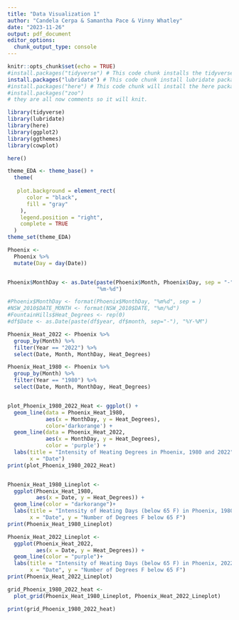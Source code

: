 ```yaml
---
title: "Data Visualization 1"
author: "Candela Cerpa & Samantha Pace & Vinny Whatley"
date: "2023-11-26"
output: pdf_document
editor_options: 
  chunk_output_type: console
---
```


```r
knitr::opts_chunk$set(echo = TRUE)
#install.packages("tidyverse") # This code chunk installs the tidyverse package.
install.packages("lubridate") # This code chunk install lubridate package.
#install.packages("here") # This code chunk will install the here package.
#install.packages("zoo")
# they are all now comments so it will knit.

library(tidyverse)
library(lubridate)
library(here)
library(ggplot2)
library(ggthemes)
library(cowplot)

here()
```

```r
theme_EDA <- theme_base() +
  theme(
    
   plot.background = element_rect(
      color = "black",
      fill = "gray"
    ),
    legend.position = "right",
    complete = TRUE
  )
theme_set(theme_EDA)
```


```r
Phoenix <-
  Phoenix %>% 
  mutate(Day = day(Date))


Phoenix$MonthDay <- as.Date(paste(Phoenix$Month, Phoenix$Day, sep = "-"),
                            "%m-%d")

#Phoenix$MonthDay <- format(Phoenix$MonthDay, "%m%d", sep = )
#NSW_2010$DATE_MONTH <- format(NSW_2010$DATE, "%m/%d")
#FountainHills$Heat_Degrees <- rep(0)
#df$Date <- as.Date(paste(df$year, df$month, sep="-"), "%Y-%M")

Phoenix_Heat_2022 <- Phoenix %>%
  group_by(Month) %>%
  filter(Year == "2022") %>%
  select(Date, Month, MonthDay, Heat_Degrees)

Phoenix_Heat_1980 <- Phoenix %>%
  group_by(Month) %>%
  filter(Year == "1980") %>%
  select(Date, Month, MonthDay, Heat_Degrees)


plot_Phoenix_1980_2022_Heat <- ggplot() +
  geom_line(data = Phoenix_Heat_1980, 
            aes(x = MonthDay, y = Heat_Degrees), 
            color='darkorange') +
  geom_line(data = Phoenix_Heat_2022, 
            aes(x = MonthDay, y = Heat_Degrees),
            color = 'purple') +
  labs(title = "Intensity of Heating Degrees in Phoenix, 1980 and 2022",
       x = "Date") 
print(plot_Phoenix_1980_2022_Heat)


Phoenix_Heat_1980_Lineplot <- 
  ggplot(Phoenix_Heat_1980, 
         aes(x = Date, y = Heat_Degrees)) +
  geom_line(color = "darkorange")+
  labs(title = "Intensity of Heating Days (below 65 F) in Phoenix, 1980",
       x = "Date", y = "Number of Degrees F below 65 F")
print(Phoenix_Heat_1980_Lineplot)

Phoenix_Heat_2022_Lineplot <- 
  ggplot(Phoenix_Heat_2022, 
         aes(x = Date, y = Heat_Degrees)) +
  geom_line(color = "purple")+
  labs(title = "Intensity of Heating Days (below 65 F) in Phoenix, 2022",
       x = "Date", y = "Number of Degrees F below 65 F")
print(Phoenix_Heat_2022_Lineplot)

grid_Phoenix_1980_2022_heat <-
  plot_grid(Phoenix_Heat_1980_Lineplot, Phoenix_Heat_2022_Lineplot)

print(grid_Phoenix_1980_2022_heat)
```


```r

```


